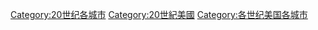 [[Category:20世纪各城市|Category:20世纪各城市]]
[[Category:20世紀美國|Category:20世紀美國]]
[[Category:各世纪美国各城市|Category:各世纪美国各城市]]